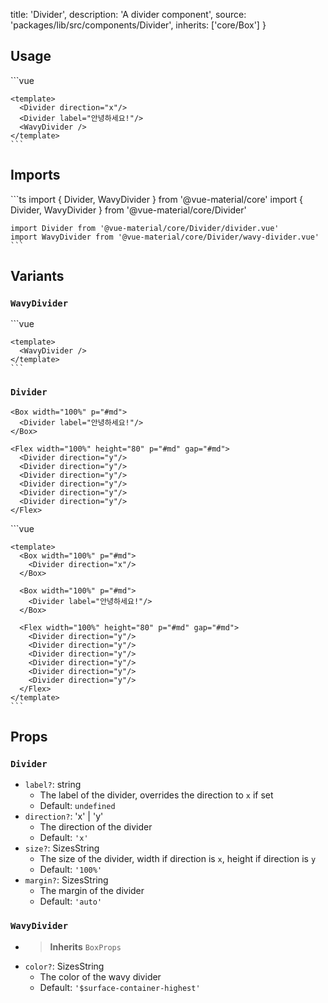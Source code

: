 
  title: 'Divider',
  description: 'A divider component',
  source: 'packages/lib/src/components/Divider',
  inherits: ['core/Box']
}

## Usage

<Preview>
  <PreviewFrame height="200">
    <Box width="100%" p="#md">
      <Divider direction="x"/>
      <Divider label="안녕하세요!"/>
      <WavyDivider />
    </Box>
  </PreviewFrame>

  <CodeHighlight>
    ```vue
    <script setup lang="ts">
      import { Divider, WavyDivider } from '@vue-material/core'
    </script>

    <template>
      <Divider direction="x"/>
      <Divider label="안녕하세요!"/>
      <WavyDivider />
    </template>
    ```

  </CodeHighlight>
</Preview>

## Imports

<Preview>
  <CodeHighlight>
    ```ts
    import { Divider, WavyDivider } from '@vue-material/core'
    import { Divider, WavyDivider } from '@vue-material/core/Divider'

    import Divider from '@vue-material/core/Divider/divider.vue'
    import WavyDivider from '@vue-material/core/Divider/wavy-divider.vue'
    ```

  </CodeHighlight>
</Preview>

## Variants

### `WavyDivider`

<Preview>
  <PreviewFrame height="125">
    <Box width="100%" p="#md">
      <WavyDivider />
    </Box>
  </PreviewFrame>

  <CodeHighlight hide>
    ```vue
    <script setup lang="ts">
      import { WavyDivider } from '@vue-material/core'
    </script>

    <template>
      <WavyDivider />
    </template>
    ```

  </CodeHighlight>
</Preview>

### `Divider`

<Preview>
  <PreviewFrame height="200">
    <Box width="100%" p="#md">
      <Divider direction="x"/>
    </Box>

    <Box width="100%" p="#md">
      <Divider label="안녕하세요!"/>
    </Box>

    <Flex width="100%" height="80" p="#md" gap="#md">
      <Divider direction="y"/>
      <Divider direction="y"/>
      <Divider direction="y"/>
      <Divider direction="y"/>
      <Divider direction="y"/>
      <Divider direction="y"/>
    </Flex>

  </PreviewFrame>

  <CodeHighlight hide>
    ```vue
    <script setup lang="ts">
      import { Divider, Box, Flex } from '@vue-material/core'
    </script>

    <template>
      <Box width="100%" p="#md">
        <Divider direction="x"/>
      </Box>

      <Box width="100%" p="#md">
        <Divider label="안녕하세요!"/>
      </Box>

      <Flex width="100%" height="80" p="#md" gap="#md">
        <Divider direction="y"/>
        <Divider direction="y"/>
        <Divider direction="y"/>
        <Divider direction="y"/>
        <Divider direction="y"/>
        <Divider direction="y"/>
      </Flex>
    </template>
    ```

  </CodeHighlight>
</Preview>

## Props

### `Divider`

- `label?`: string
  - The label of the divider, overrides the direction to `x` if set
  - Default: `undefined`
- `direction?`: 'x' | 'y'
  - The direction of the divider
  - Default: `'x'`
- `size?`: SizesString
  - The size of the divider, width if direction is `x`, height if direction is `y`
  - Default: `'100%'`
- `margin?`: SizesString
  - The margin of the divider
  - Default: `'auto'`

### `WavyDivider`

- > **Inherits** `BoxProps`
- `color?`: SizesString
  - The color of the wavy divider
  - Default: `'$surface-container-highest'`
